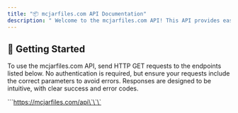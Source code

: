 ```yaml
---
title: "📦 mcjarfiles.com API Documentation"
description: " Welcome to the mcjarfiles.com API! This API provides easy access to Minecraft server JAR files and metadata for various server types, including Vanilla, modded servers, Bedrock, and proxies. Whether you're automating server setup or retrieving version information, this API is designed to be straightforward and developer-friendly. All endpoints use HTTPS and return data in JSON format unless otherwise specified."
---
```


## 🚀 Getting Started

To use the mcjarfiles.com API, send HTTP GET requests to the endpoints listed below. No authentication is required, but ensure your requests include the correct parameters to avoid errors. Responses are designed to be intuitive, with clear success and error codes.

\`\`\`https://mcjarfiles.com/api\`\`\`
